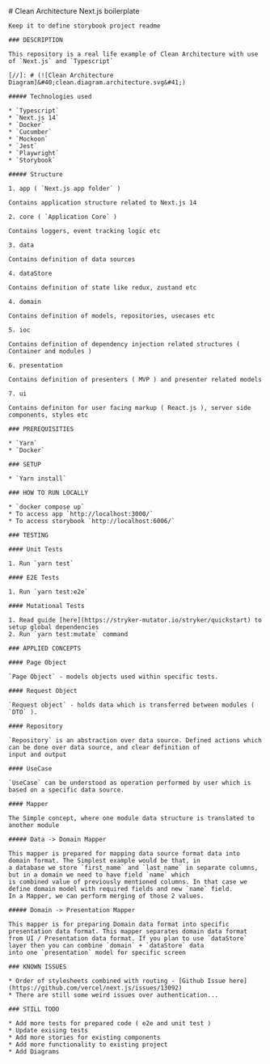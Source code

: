 
<Meta title="Clean Architecture Next.js boilerplate" />

<div className="sb-container">
  <div className='sb-section-title'>
    # Clean Architecture Next.js boilerplate

    Keep it to define storybook project readme

    ### DESCRIPTION

    This repository is a real life example of Clean Architecture with use of `Next.js` and `Typescript`

    [//]: # (![Clean Architecture Diagram]&#40;clean.diagram.architecture.svg&#41;)

    ##### Technologies used

    * `Typescript`
    * `Next.js 14`
    * `Docker`
    * `Cucumber`
    * `Mockoon`
    * `Jest`
    * `Playwright`
    * `Storybook`

    ##### Structure

    1. app ( `Next.js app folder` )

    Contains application structure related to Next.js 14

    2. core ( `Application Core` )

    Contains loggers, event tracking logic etc

    3. data

    Contains definition of data sources

    4. dataStore

    Contains definition of state like redux, zustand etc

    4. domain

    Contains definition of models, repositories, usecases etc

    5. ioc

    Contains definition of dependency injection related structures ( Container and modules )

    6. presentation

    Contains definition of presenters ( MVP ) and presenter related models

    7. ui

    Contains definiton for user facing markup ( React.js ), server side components, styles etc

    ### PREREQUISITIES

    * `Yarn`
    * `Docker`

    ### SETUP

    * `Yarn install`

    ### HOW TO RUN LOCALLY

    * `docker compose up`
    * To access app `http://localhost:3000/`
    * To access storybook `http://localhost:6006/`

    ### TESTING

    #### Unit Tests

    1. Run `yarn test`

    #### E2E Tests

    1. Run `yarn test:e2e`

    #### Mutational Tests

    1. Read guide [here](https://stryker-mutator.io/stryker/quickstart) to setup global dependencies
    2. Run `yarn test:mutate` command

    ### APPLIED CONCEPTS

    #### Page Object

    `Page Object` - models objects used within specific tests.

    #### Request Object

    `Request object` - holds data which is transferred between modules ( `DTO` ).

    #### Repository

    `Repository` is an abstraction over data source. Defined actions which can be done over data source, and clear definition of
    input and output

    #### UseCase

    `UseCase` can be understood as operation performed by user which is based on a specific data source.

    #### Mapper

    The Simple concept, where one module data structure is translated to another module

    ##### Data -> Domain Mapper

    This mapper is prepared for mapping data source format data into domain format. The Simplest example would be that, in
    a database we store `first_name` and `last_name` in separate columns, but in a domain we need to have field `name` which
    is combined value of previously mentioned columns. In that case we define domain model with required fields and new `name` field.
    In a Mapper, we can perform merging of those 2 values.

    ##### Domain -> Presentation Mapper

    This mapper is for preparing Domain data format into specific presentation data format. This mapper separates domain data format
    from UI / Presentation data format. If you plan to use `dataStore` layer then you can combine `domain` + `dataStore` data
    into one `presentation` model for specific screen

    ### KNOWN ISSUES

    * Order of stylesheets combined with routing - [Github Issue here](https://github.com/vercel/next.js/issues/13092)
    * There are still some weird issues over authentication...

    ### STILL TODO

    * Add more tests for prepared code ( e2e and unit test )
    * Update exising tests
    * Add more stories for existing components
    * Add more functionality to existing project
    * Add Diagrams
  </div>
</div>

<style>
  {`
  .sb-container {
    margin-bottom: 48px;
  }

  .sb-section-title {
    margin-bottom: 32px;
  }

  `}
</style>
